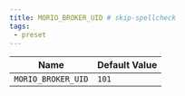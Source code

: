 ```yaml
---
title: MORIO_BROKER_UID # skip-spellcheck
tags:
 - preset
---
```





<!-- MORIO_AUTO_GENERATED_CONTENT_STARTS - Manual changes made below will be overwritten skip-spellcheck -->
| Name | Default Value |
|------|---------------|
| `MORIO_BROKER_UID` | `101` |
<!-- MORIO_AUTO_GENERATED_CONTENT_ENDS - Manual changes made above will be overwritten skip-spellcheck -->

